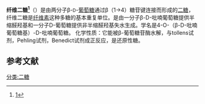 {{Expand |time=2011-09-18T05:58:06+00:00 }}
{{Chembox
| verifiedrevid = 443511230
| ImageFile = Cellobiose skeletal.svg
| ImageSize = 200px
| ImageName = Cellobiose
| ImageFile1 =
| IUPACName = 
| OtherNames = 
| Section1 = {{Chembox Identifiers
| CASNo = 16462-44-5
| CASNo_Ref = {{cascite|changed|??}}
| CASNo1 = 528-50-7
| CASNo1_Ref = {{cascite|changed|??}}
|  PubChem  =  294
|  DrugBank_Ref  = {{drugbankcite|correct|drugbank}}|  DrugBank  =  DB02061
|  SMILES  =  
|  KEGG_Ref  = {{keggcite|changed|kegg}}|  KEGG  =  C00185
|  ChEMBL_Ref  = {{ebicite|changed|EBI}}|  ChEMBL  =  1614877
|  ChEBI_Ref  = {{ebicite|changed|EBI}}|  ChEBI  =  17057
|  PubChem2  =  439178
|  ChemSpiderID_Ref  = {{chemspidercite|changed|chemspider}}|  ChemSpiderID  =  388323
|  InChI  =  1/C12H22O11/c13-1-3-5(15)6(16)9(19)12(22-3)23-10-4(2-14)21-11(20)8(18)7(10)17/h3-20H,1-2H2/t3-,4-,5-,6+,7-,8-,9-,10-,11?,12+/m1/s1
|  InChIKey  =  GUBGYTABKSRVRQ-CUHNMECIBM
|  StdInChI_Ref  = {{stdinchicite|changed|chemspider}}|  StdInChI  =  1S/C12H22O11/c13-1-3-5(15)6(16)9(19)12(22-3)23-10-4(2-14)21-11(20)8(18)7(10)17/h3-20H,1-2H2/t3-,4-,5-,6+,7-,8-,9-,10-,11?,12+/m1/s1
|  StdInChIKey_Ref  = {{stdinchicite|changed|chemspider}}|  StdInChIKey  =  GUBGYTABKSRVRQ-CUHNMECISA-N
}}
| Section2 = {{Chembox Properties
| C = 12 | H = 22 | O = 11
| MolarMass = 
| Appearance = 
| Density = 
| MeltingPt = 
| BoilingPt = 
| Solubility = 12 g/100mL
}}
| Section3 = {{Chembox Hazards
| MainHazards = 
| FlashPt = 
| Autoignition = }}
}}
'''纤维二糖<ref>[http://www.term.gov.cn/pages/homepage/result2.jsp?id=333489&subid=10001798&subject=%E7%B3%96%E7%B1%BB&subsys=%E7%94%9F%E7%89%A9%E5%8C%96%E5%AD%A6%E4%B8%8E%E5%88%86%E5%AD%90%E7%94%9F%E7%89%A9%E5%AD%A6]{{dead link|date=2018年4月 |bot=InternetArchiveBot |fix-attempted=yes }}</ref>'''（{{lang-en|Cellobiose}}）是由两分子β-<small>D</small>-[[葡萄糖|葡萄糖]]通过β（1→4）糖苷键连接而形成的[[二糖|二糖]]，纤维二糖是[[纤维素|纤维素]]这种多糖的基本重复单位。是由一分子β-D-吡喃葡萄糖提供半缩醛羟基和一分子D-葡萄糖提供非半缩醛羟基失水生成。学名是4-O-（β-D-吡喃葡萄糖基）-D-吡喃葡萄糖。
化学性质：它能被β-葡萄糖苷酶水解，与tollens试剂，Pehling试剂，Benedict试剂成正反应，是还原性糖。

==参考文献==
{{reflist}}

{{糖类}}

{{Biochem-stub}}

[[分类:二糖|分类:二糖]]